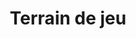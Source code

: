 ---
title: "Terrain de jeu"
description: "Permettez aux utilisateurs d’interagir avec vos websockets"
asyncapi: "/asyncapi.yaml channelOne"
---